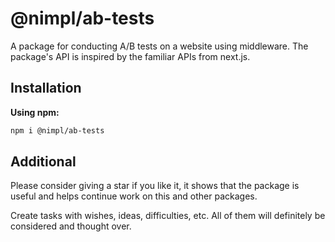 
# @nimpl/ab-tests

<PackageLinks npmName="@nimpl/ab-tests" githubName="nimpl-ab-tests" />

A package for conducting A/B tests on a website using middleware. The package's API is inspired by the familiar APIs from next.js.

## Installation

**Using npm:**
```sh npm2yarn copy
npm i @nimpl/ab-tests
```

## Additional

Please consider giving a star if you like it, it shows that the package is useful and helps continue work on this and other packages.

Create tasks with wishes, ideas, difficulties, etc. All of them will definitely be considered and thought over.
